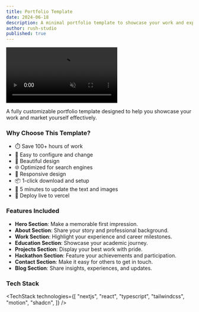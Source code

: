```yaml
---
title: Portfolio Template
date: 2024-06-18
description: A minimal portfolio template to showcase your work and experience
author: rush-studio
published: true
---
```


<div className="flex max-w-[800px] flex-col gap-4">
  <video
    autoPlay
    loop
    muted
    src="/portfolio-template-demo.mov"
    className="w-full rounded-xl border shadow-2xl"
  />
  <div className="flex w-full flex-col gap-2 sm:flex-row">
    <RepoDownload
      url="https://codeload.github.com/Rush-Studio/augustui-portfolio-template/zip/refs/heads/main"
      free
    />
    <TemplatePreview href="https://augustui-portfolio-template.vercel.app/">
      Live Preview{" "}
    </TemplatePreview>
  </div>
</div>

A fully customizable portfolio template designed to help you showcase your work and market yourself effectively.

### Why Choose This Template?

- ⏱️ Save 100+ hours of work
- 🫰 Easy to configure and change
- 🎨 Beautiful design
- 🌐 Optimized for search engines
- 📱 Responsive design
- 📦 1-click download and setup
- 📝 5 minutes to update the text and images
- 🚀 Deploy live to vercel

### Features Included

- **Hero Section**: Make a memorable first impression.
- **About Section**: Share your story and professional background.
- **Work Section**: Highlight your experience and career milestones.
- **Education Section**: Showcase your academic journey.
- **Projects Section**: Display your best work with pride.
- **Hackathon Section**: Feature your achievements and participation.
- **Contact Section**: Make it easy for others to get in touch.
- **Blog Section**: Share insights, experiences, and updates.

### Tech Stack

<TechStack
  technologies={[
    "nextjs",
    "react",
    "typescript",
    "tailwindcss",
    "motion",
    "shadcn",
  ]}
/>
